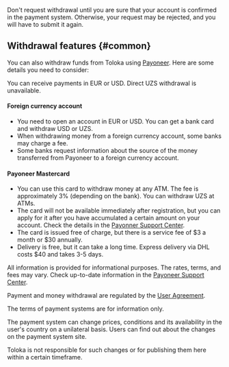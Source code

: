 <Note mode="warning" title="Warning">

Don't request withdrawal until you are sure that your account is confirmed in the payment system. Otherwise, your request may be rejected, and you will have to submit it again.

</Note>

## Withdrawal features {#common}

<Cut title="For citizens of Uzbekistan">

You can also withdraw funds from Toloka using [Payoneer](../payoneer). Here are some details you need to consider:

You can receive payments in EUR or USD. Direct UZS withdrawal is unavailable.

#### Foreign currency account

- You need to open an account in EUR or USD. You can get a bank card and withdraw USD or UZS.
- When withdrawing money from a foreign currency account, some banks may charge a fee.
- Some banks request information about the source of the money transferred from Payoneer to a foreign currency account.

#### Payoneer Mastercard

- You can use this card to withdraw money at any ATM. The fee is approximately 3% (depending on the bank). You can withdraw UZS at ATMs.
- The card will not be available immediately after registration, but you can apply for it after you have accumulated a certain amount on your account. Check the details in the [Payonner Support Center](https://payoneer-ru.custhelp.com/app/answers/topics/c/3698/session/L3RpbWUvMTYxMTIxMjU3Ny9nZW4vMTYxMTIxMjU3Ny9zaWQvZlVLbEl1ZE5UWlhYUlZLNmdmMCU3RUhwUFkxZEJFTUZjUG5FeTlSMlpoMUhNdTF4SlE4djBRRGIzQlhfWnhCWjFabEduWXZCVURwTlVPT3pzVEFTbjNoY005UmV4MFhzX1d6Vk54ZzZZMHhjSW5NejV5M3NiTXByMkElMjElMjE%3D).
- The card is issued free of charge, but there is a service fee of $3 a month or $30 annually.
- Delivery is free, but it can take a long time. Express delivery via DHL costs $40 and takes 3-5 days.

All information is provided for informational purposes. The rates, terms, and fees may vary. Check up-to-date information in the [Payoneer Support Center](https://payoneer.custhelp.com/app/home).

</Cut>

<Note mode="note" title="Note">

Payment and money withdrawal are regulated by the [User Agreement](https://toloka.ai/tolokers/legal/user-agreement/).

The terms of payment systems are for information only.

The payment system can change prices, conditions and its availability in the user's country on a unilateral basis. Users can find out about the changes on the payment system site.

Toloka is not responsible for such changes or for publishing them here within a certain timeframe.

</Note>
